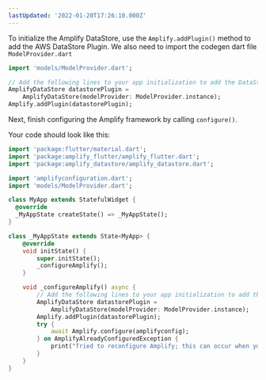 ```yaml
---
lastUpdated: '2022-01-20T17:26:10.000Z'
---
```


To initialize the Amplify DataStore, use the `Amplify.addPlugin()` method to add the AWS DataStore Plugin. We also need to import the codegen dart file `ModelProvider.dart`

```dart
import 'models/ModelProvider.dart';

// Add the following lines to your app initialization to add the DataStore plugin
AmplifyDataStore datastorePlugin =
    AmplifyDataStore(modelProvider: ModelProvider.instance);
Amplify.addPlugin(datastorePlugin);
```

Next, finish configuring the Amplify framework by calling `configure()`.

Your code should look like this:

```dart
import 'package:flutter/material.dart';
import 'package:amplify_flutter/amplify_flutter.dart';
import 'package:amplify_datastore/amplify_datastore.dart';

import 'amplifyconfiguration.dart';
import 'models/ModelProvider.dart';

class MyApp extends StatefulWidget {
  @override
  _MyAppState createState() => _MyAppState();
}

class _MyAppState extends State<MyApp> {
    @override
    void initState() {
        super.initState();
        _configureAmplify();
    }

    void _configureAmplify() async {
        // Add the following lines to your app initialization to add the DataStore plugin
        AmplifyDataStore datastorePlugin =
            AmplifyDataStore(modelProvider: ModelProvider.instance);
        Amplify.addPlugin(datastorePlugin);
        try {
            await Amplify.configure(amplifyconfig);
        } on AmplifyAlreadyConfiguredException {
            print("Tried to reconfigure Amplify; this can occur when your app restarts on Android.");
        }
    }
}
```
